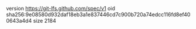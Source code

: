 version https://git-lfs.github.com/spec/v1
oid sha256:9e08580d932daf18eb3a1e837446cd7c900b720a74edcc116fd8ef400643a4d4
size 2184
